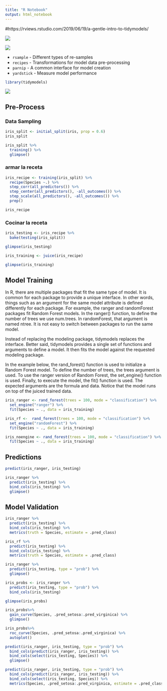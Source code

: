 ```yaml
---
title: "R Notebook"
output: html_notebook
---
```


#https://rviews.rstudio.com/2019/06/19/a-gentle-intro-to-tidymodels/


![](img/ds.png)

![](img/tidymodels.png)


- `rsample` - Different types of re-samples
- `recipes` - Transformations for model data pre-processing
- `parnip` - A common interface for model creation
- `yardstick` - Measure model performance


```r
library(tidymodels)
```

![](img/library_tidymodels.png)

## Pre-Process

### Data Sampling
```r
iris_split <- initial_split(iris, prop = 0.6)
iris_split
```


```r
iris_split %>%
  training() %>%
  glimpse()
```

### armar la receta

```r
iris_recipe <- training(iris_split) %>%
  recipe(Species ~.) %>%
  step_corr(all_predictors()) %>%
  step_center(all_predictors(), -all_outcomes()) %>%
  step_scale(all_predictors(), -all_outcomes()) %>%
  prep()

iris_recipe
```


### Cocinar la receta

```r
iris_testing <- iris_recipe %>%
  bake(testing(iris_split)) 

glimpse(iris_testing)
```

```r
iris_training <- juice(iris_recipe)

glimpse(iris_training)
```




## Model Training

In R, there are multiple packages that fit the same type of model. It is common for each package to provide a unique interface. In other words, things such as an argument for the same model attribute is defined differently for each package. For example, the ranger and randomForest packages fit Random Forest models. In the ranger() function, to define the number of trees we use num.trees. In randomForest, that argument is named ntree. It is not easy to switch between packages to run the same model.

Instead of replacing the modeling package, tidymodels replaces the interface. Better said, tidymodels provides a single set of functions and arguments to define a model. It then fits the model against the requested modeling package.

In the example below, the rand_forest() function is used to initialize a Random Forest model. To define the number of trees, the trees argument is used. To use the ranger version of Random Forest, the set_engine() function is used. Finally, to execute the model, the fit() function is used. The expected arguments are the formula and data. Notice that the model runs on top of the juiced trained data.



```r
iris_ranger <- rand_forest(trees = 100, mode = "classification") %>%
  set_engine("ranger") %>%
  fit(Species ~ ., data = iris_training)
```



```r


iris_rf <-  rand_forest(trees = 100, mode = "classification") %>%
  set_engine("randomForest") %>%
  fit(Species ~ ., data = iris_training)
```


```r
iris_noengine <- rand_forest(trees = 100, mode = "classification") %>%
  fit(Species ~ ., data = iris_training)
```


## Predictions

```r
predict(iris_ranger, iris_testing)
```

```r
iris_ranger %>%
  predict(iris_testing) %>%
  bind_cols(iris_testing) %>%
  glimpse()
```



## Model Validation

```r
iris_ranger %>%
  predict(iris_testing) %>%
  bind_cols(iris_testing) %>%
  metrics(truth = Species, estimate = .pred_class)
```

```r
iris_rf %>%
  predict(iris_testing) %>%
  bind_cols(iris_testing) %>%
  metrics(truth = Species, estimate = .pred_class)
```

```r
iris_ranger %>%
  predict(iris_testing, type = "prob") %>%
  glimpse()
```



```r
iris_probs <- iris_ranger %>%
  predict(iris_testing, type = "prob") %>%
  bind_cols(iris_testing)

glimpse(iris_probs)
```



```r
iris_probs%>%
  gain_curve(Species, .pred_setosa:.pred_virginica) %>%
  glimpse()
```


```r
iris_probs%>%
  roc_curve(Species, .pred_setosa:.pred_virginica) %>%
  autoplot()
```



```r
predict(iris_ranger, iris_testing, type = "prob") %>%
  bind_cols(predict(iris_ranger, iris_testing)) %>%
  bind_cols(select(iris_testing, Species)) %>%
  glimpse()
```




```r
predict(iris_ranger, iris_testing, type = "prob") %>%
  bind_cols(predict(iris_ranger, iris_testing)) %>%
  bind_cols(select(iris_testing, Species)) %>%
  metrics(Species, .pred_setosa:.pred_virginica, estimate = .pred_class)
```


